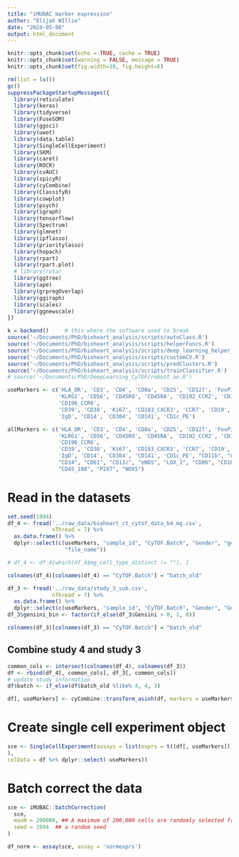 ```yaml
---
title: "iMUBAC marker expression"
author: "Elijah WIllie"
date: "2024-05-08"
output: html_document
---
```

```r
knitr::opts_chunk$set(echo = TRUE, cache = TRUE)
knitr::opts_chunk$set(warning = FALSE, message = TRUE) 
knitr::opts_chunk$set(fig.width=10, fig.height=6) 
```

```r
rm(list = ls())
gc()
suppressPackageStartupMessages({
  library(reticulate)
  library(keras)
  library(tidyverse)
  library(FuseSOM)
  library(ggsci)
  library(uwot)
  library(data.table)
  library(SingleCellExperiment)
  library(SKM)
  library(caret)
  library(ROCR)
  library(cvAUC)
  library(spicyR)
  library(cyCombine)
  library(ClassifyR)
  library(cowplot)
  library(psych)
  library(igraph)
  library(tensorflow)
  library(Spectrum)
  library(glmnet)
  library(ipflasso)
  library(prioritylasso)
  library(hopach)
  library(rpart)
  library(rpart.plot)
  # library(ruta)
  library(ggtree)
  library(ape)
  library(grpregOverlap)
  library(ggiraph)
  library(scales)
  library(ggnewscale)
})

k = backend()     # this where the software used to break
source('~/Documents/PhD/bioheart_analysis/scripts/autoClass.R')
source('~/Documents/PhD/bioheart_analysis/scripts/helperFuncs.R')
source('~/Documents/PhD/bioheart_analysis/scripts/deep_learning_helper_funcs.R')
source('~/Documents/PhD/bioheart_analysis/scripts/customCV.R')
source('~/Documents/PhD/bioheart_analysis/scripts/predClusters.R')
source('~/Documents/PhD/bioheart_analysis/scripts/trainClassifier.R')
# source('~/Documents/PhD/DeepLearning_CyTOF/robust_ae.R')
```

```r
useMarkers <- c('HLA_DR', 'CD3', 'CD4', 'CD8a', 'CD25', 'CD127', 'FoxP3', 'CD27',
                'KLRG1', 'CD56', 'CD45RO', 'CD45RA', 'CD192_CCR2', 'CD194_CCR4',
                'CD196_CCR6',
                'CD39', 'CD38', 'Ki67', 'CD183_CXCR3', 'CCR7', 'CD19', 'CD20',
                'IgD', 'CD14', 'CD304', 'CD141', 'CD1c_PE')

allMarkers <- c('HLA_DR', 'CD3', 'CD4', 'CD8a', 'CD25', 'CD127', 'FoxP3', 'CD27',
                'KLRG1', 'CD56', 'CD45RO', 'CD45RA', 'CD192_CCR2', 'CD194_CCR4',
                'CD196_CCR6',
                'CD39', 'CD38', 'Ki67', 'CD183_CXCR3', 'CCR7', 'CD19', 'CD20',
                'IgD', 'CD14', 'CD304', 'CD141', 'CD1c_PE', "CD11b", "CD253_TRAIL",
                "CD34", "CD61", "CD11c", "eNOS", "LOX_1", "CD86", "CD16", "CD45_106",
                "CD45_108", "P2X7", "NOX5")
```

# Read in the datasets
```r
set.seed(1994)
df_4 <- fread('../raw_data/bioheart_ct_cytof_data_b4_mg.csv',
              nThread = 7) %>%
  as.data.frame() %>%
  dplyr::select(c(useMarkers, "sample_id", "CyTOF.Batch", "Gender", "gensini_bin", 
                  "file_name"))

# df_4 <- df_4[which(df_4$mg_cell_type_distinct != ""), ]

colnames(df_4)[colnames(df_4) == "CyTOF.Batch"] = "batch_old"

```

```r
df_3 <- fread('../raw_data/study_3_sub.csv',
              nThread = 7) %>% 
  as.data.frame() %>%
  dplyr::select(c(useMarkers, "sample_id", "CyTOF.Batch", "Gender", "Gensini"))
df_3$gensini_bin <- factor(if_else(df_3$Gensini > 0, 1, 0))

colnames(df_3)[colnames(df_3) == "CyTOF.Batch"] = "batch_old"
```

## Combine study 4 and study 3
```r
common_cols <- intersect(colnames(df_4), colnames(df_3))
df <- rbind(df_4[, common_cols], df_3[, common_cols]) 
# update study information
df$batch <- if_else(df$batch_old %like% 4, 4, 3)
```

```r
df[, useMarkers] <- cyCombine::transform_asinh(df, markers = useMarkers)
```

# Create single cell experiment object
```r
sce <- SingleCellExperiment(assays = list(exprs = t((df[, useMarkers]))
),
colData = df %>% dplyr::select(-useMarkers))
```


# Batch correct the data
```r
sce <- iMUBAC::batchCorrection(
  sce, 
  maxN = 200000, ## A maximum of 200,000 cells are randomly selected from each batch.
  seed = 1994  ## a random seed
)
```

```r
df_norm <- assay(sce, assay = 'normexprs')
```


